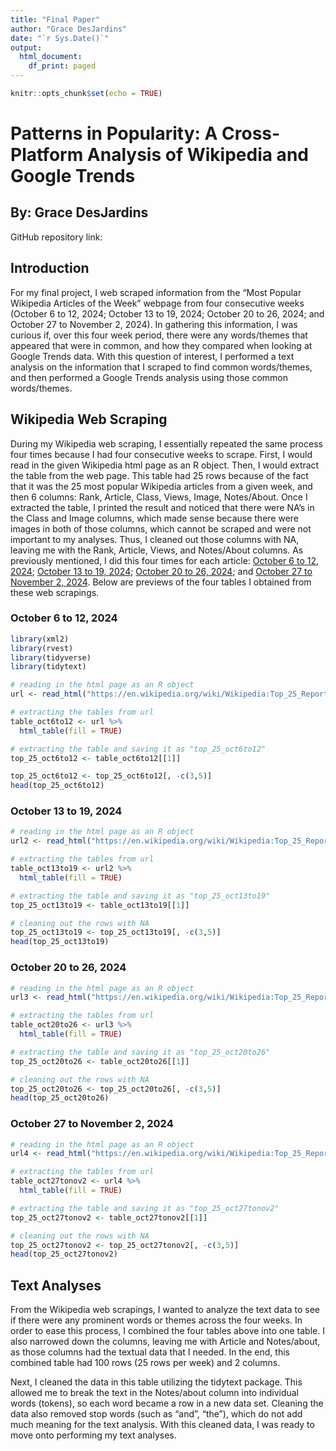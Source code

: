 ```yaml
---
title: "Final Paper"
author: "Grace DesJardins"
date: "`r Sys.Date()`"
output:
  html_document:
    df_print: paged
---
```


```r
knitr::opts_chunk$set(echo = TRUE)
```

# **Patterns in Popularity: A Cross-Platform Analysis of Wikipedia and Google Trends**

## By: Grace DesJardins

GitHub repository link:

## Introduction

For my final project, I web scraped information from the "Most Popular Wikipedia Articles of the Week" webpage from four consecutive weeks (October 6 to 12, 2024; October 13 to 19, 2024; October 20 to 26, 2024; and October 27 to November 2, 2024). In gathering this information, I was curious if, over this four week period, there were any words/themes that appeared that were in common, and how they compared when looking at Google Trends data. With this question of interest, I performed a text analysis on the information that I scraped to find common words/themes, and then performed a Google Trends analysis using those common words/themes.

## Wikipedia Web Scraping

During my Wikipedia web scraping, I essentially repeated the same process four times because I had four consecutive weeks to scrape. First, I would read in the given Wikipedia html page as an R object. Then, I would extract the table from the web page. This table had 25 rows because of the fact that it was the 25 most popular Wikipedia articles from a given week, and then 6 columns: Rank, Article, Class, Views, Image, Notes/About. Once I extracted the table, I printed the result and noticed that there were NA's in the Class and Image columns, which made sense because there were images in both of those columns, which cannot be scraped and were not important to my analyses. Thus, I cleaned out those columns with NA, leaving me with the Rank, Article, Views, and Notes/About columns. As previously mentioned, I did this four times for each article: [October 6 to 12, 2024](https://en.wikipedia.org/wiki/Wikipedia:Top_25_Report/October_6_to_12,_2024); [October 13 to 19, 2024](https://en.wikipedia.org/wiki/Wikipedia:Top_25_Report/October_13_to_19,_2024); [October 20 to 26, 2024](https://en.wikipedia.org/wiki/Wikipedia:Top_25_Report/October_20_to_26,_2024); and [October 27 to November 2, 2024](https://en.wikipedia.org/wiki/Wikipedia:Top_25_Report/October_27_to_November_2,_2024). Below are previews of the four tables I obtained from these web scrapings.

### October 6 to 12, 2024

```r
library(xml2)
library(rvest)
library(tidyverse)
library(tidytext)
```

```r
# reading in the html page as an R object
url <- read_html("https://en.wikipedia.org/wiki/Wikipedia:Top_25_Report/October_6_to_12,_2024")

# extracting the tables from url
table_oct6to12 <- url %>% 
  html_table(fill = TRUE)

# extracting the table and saving it as "top_25_oct6to12"
top_25_oct6to12 <- table_oct6to12[[1]]

top_25_oct6to12 <- top_25_oct6to12[, -c(3,5)]
head(top_25_oct6to12)
```

### October 13 to 19, 2024

```r
# reading in the html page as an R object
url2 <- read_html("https://en.wikipedia.org/wiki/Wikipedia:Top_25_Report/October_13_to_19,_2024")

# extracting the tables from url
table_oct13to19 <- url2 %>% 
  html_table(fill = TRUE)

# extracting the table and saving it as "top_25_oct13to19"
top_25_oct13to19 <- table_oct13to19[[1]]

# cleaning out the rows with NA
top_25_oct13to19 <- top_25_oct13to19[, -c(3,5)]
head(top_25_oct13to19)
```

### October 20 to 26, 2024

```r
# reading in the html page as an R object
url3 <- read_html("https://en.wikipedia.org/wiki/Wikipedia:Top_25_Report/October_20_to_26,_2024")

# extracting the tables from url
table_oct20to26 <- url3 %>% 
  html_table(fill = TRUE)

# extracting the table and saving it as "top_25_oct20to26"
top_25_oct20to26 <- table_oct20to26[[1]]

# cleaning out the rows with NA
top_25_oct20to26 <- top_25_oct20to26[, -c(3,5)]
head(top_25_oct20to26)
```

### October 27 to November 2, 2024

```r
# reading in the html page as an R object
url4 <- read_html("https://en.wikipedia.org/wiki/Wikipedia:Top_25_Report/October_27_to_November_2,_2024")

# extracting the tables from url
table_oct27tonov2 <- url4 %>% 
  html_table(fill = TRUE)

# extracting the table and saving it as "top_25_oct27tonov2"
top_25_oct27tonov2 <- table_oct27tonov2[[1]]

# cleaning out the rows with NA
top_25_oct27tonov2 <- top_25_oct27tonov2[, -c(3,5)]
head(top_25_oct27tonov2)
```

## Text Analyses

From the Wikipedia web scrapings, I wanted to analyze the text data to see if there were any prominent words or themes across the four weeks. In order to ease this process, I combined the four tables above into one table. I also narrowed down the columns, leaving me with Article and Notes/about, as those columns had the textual data that I needed. In the end, this combined table had 100 rows (25 rows per week) and 2 columns.

Next, I cleaned the data in this table utilizing the tidytext package. This allowed me to break the text in the Notes/about column into individual words (tokens), so each word became a row in a new data set. Cleaning the data also removed stop words (such as "and", "the"), which do not add much meaning for the text analysis. With this cleaned data, I was ready to move onto performing my text analyses.
